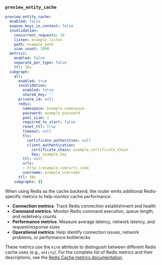 ### `preview_entity_cache`

<ExpansionPanel title="preview_entity_cache YAML snippet">

```yaml title="preview_entity_cache"
preview_entity_cache:
  enabled: false
  expose_keys_in_context: false
  invalidation:
    concurrent_requests: 10
    listen: example_listen
    path: example_path
    scan_count: 1000
  metrics:
    enabled: false
    separate_per_type: false
    ttl: 30s
  subgraph:
    all:
      enabled: true
      invalidation:
        enabled: false
        shared_key: ''
      private_id: null
      redis:
        namespace: example_namespace
        password: example_password
        pool_size: 1
        required_to_start: false
        reset_ttl: true
        timeout: null
        tls:
          certificate_authorities: null
          client_authentication:
            certificate_chain: example_certificate_chain
            key: example_key
        ttl: null
        urls:
        - http://example.com/urls_item
        username: example_username
      ttl: 30s
    subgraphs: {}
```

</ExpansionPanel>

When using Redis as the cache backend, the router emits additional Redis-specific metrics to help monitor cache performance:

- **Connection metrics**: Track Redis connection establishment and health
- **Command metrics**: Monitor Redis command execution, queue length, and redelivery counts  
- **Performance metrics**: Measure average latency, network latency, and request/response sizes
- **Operational metrics**: Help identify connection issues, network problems, or performance bottlenecks

These metrics use the `kind` attribute to distinguish between different Redis cache uses (e.g., `entity`). For the complete list of Redis metrics and their descriptions, see the [Redis Cache metrics documentation](/router/configuration/telemetry/instrumentation/standard-instruments/#redis-cache).
